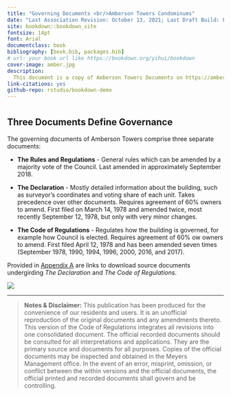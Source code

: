 ```yaml
---
title: "Governing Documents <br/>Amberson Towers Condominums"
date: "Last Association Revision: October 13, 2021; Last Draft Build: February 15, 2020"
site: bookdown::bookdown_site
fontsize: 14pt
font: Arial
documentclass: book
bibliography: [book.bib, packages.bib]
# url: your book url like https://bookdown.org/yihui/bookdown
cover-image: amber.jpg
description: 
  This document is a copy of Amberson Towers Documents on https://ambersontowers.com/governance/bylaws that are under consideration for revision. 
link-citations: yes
github-repo: rstudio/bookdown-demo
---
```


#  {.unnumbered}

## Three Documents Define Governance {.unnumbered}

The governing documents of Amberson Towers comprise three separate documents:

-   **The Rules and Regulations** - General rules which can be amended by a majority vote of the Council. Last amended in approximately September 2018.

-   **The Declaration** - Mostly detailed information about the building, such as surveyor's coordinates and voting share of each unit. Takes precedence over other documents. Requires agreement of 60% owners to amend. First filed on March 14, 1978 and amended twice, most recently September 12, 1978, but only with very minor changes.

-   **The Code of Regulations** - Regulates how the building is governed, for example how Council is elected. Requires agreement of 60% ow owners to amend. First filed April 12, 1978 and has been amended seven times (September 1978, 1990, 1994, 1996, 2000, 2016, and 2017).

Provided in [Appendix A](#documents) are links to download source documents undergirding *The Declaration* and *The Code of Regulations*.

![](amber3.jpg)

------------------------------------------------------------------------

> **Notes & Disclaimer:** This publication has been produced for the convenience of our residents and users. It is an unofficial reproduction of the original documents and any amendments thereto. This version of the Code of Regulations integrates all revisions into one consolidated document. The official recorded documents should be consulted for all interpretations and applications. They are the primary source and documents for all purposes. Copies of the official documents may be inspected and obtained in the Meyers Management office. In the event of an error, misprint, omission, or conflict between the within versions and the official documents, the official printed and recorded documents shall govern and be controlling.
